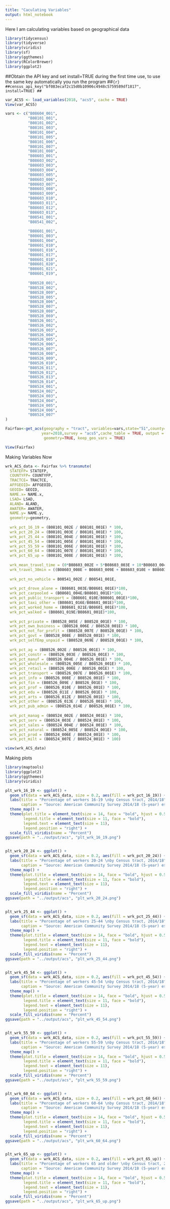 ```yaml
---
title: "Caculating Variables"
output: html_notebook
---
```


Here I am calculating variables based on geographical data

```r
library(tidycensus)
library(tidyverse)
library(viridis)
library(sf)
library(ggthemes)
library(RColorBrewer)
library(ggplot2)
```

##Obtain the API key and set install=TRUE during the first time use, to use the same key automatically you run the program 
##```{r}
##census_api_key("bf083ecaf2c15d0b10906c4948c5759589df1817", install=TRUE)
##```

```r
var_ACS5 <- load_variables(2018, "acs5", cache = TRUE)
View(var_ACS5)
```

```r
vars <- c("B08604_001", 
          "B08101_001",
          "B08101_002",
          "B08101_003",
          "B08101_004",
          "B08101_005",
          "B08101_006",
          "B08101_007",
          "B08101_008",
          "B08603_001",
          "B08603_002",
          "B08603_003",
          "B08603_004",
          "B08603_005",
          "B08603_006",
          "B08603_007",
          "B08603_008",
          "B08603_009",
          "B08603_010",
          "B08603_011",
          "B08603_012",
          "B08603_013",
          "B08541_001",
          "B08541_002",
          
          "B08601_001",
          "B08601_003",
          "B08601_004",
          "B08601_010",
          "B08601_016",
          "B08601_017",
          "B08601_018",
          "B08601_020",
          "B08601_021",
          "B08601_019",
          
          "B08528_001",
          "B08528_002",
          "B08528_009",
          "B08528_005",
          "B08528_006",
          "B08528_007",
          "B08528_008",
          "B08528_069",
          "B08526_001",
          "B08526_002",
          "B08526_003",
          "B08526_004",
          "B08526_005",
          "B08526_006",
          "B08526_007",
          "B08526_008",
          "B08526_009",
          "B08526_010",
          "B08526_011",
          "B08526_012",
          "B08526_013",
          "B08526_014",
          "B08524_001",
          "B08524_002",
          "B08524_003",
          "B08524_004",
          "B08524_005",
          "B08524_006",
          "B08524_007"
)
```

```r
Fairfax<-get_acs(geography = "tract", variables=vars,state="51",county="059", 
                year=2018,survey = "acs5",cache_table = TRUE, output = "wide",
                 geometry=TRUE, keep_geo_vars = TRUE)
```

```r
View(Fairfax)
```

Making Variables Now
```r
wrk_ACS_data <- Fairfax %>% transmute(
  STATEFP= STATEFP,
  COUNTYFP= COUNTYFP,
  TRACTCE= TRACTCE,
  AFFGEOID= AFFGEOID,
  GEOID= GEOID,
  NAME.x= NAME.x,
  LSAD= LSAD,
  ALAND= ALAND,
  AWATER= AWATER,
  NAME.y= NAME.y,
  geometry=geometry,
  
  wrk_pct_16_19 = (B08101_002E / B08101_001E) * 100,
  wrk_pct_20_24 = (B08101_003E / B08101_001E) * 100,
  wrk_pct_25_44 = (B08101_004E / B08101_001E) * 100,
  wrk_pct_45_54 = (B08101_005E / B08101_001E) * 100,
  wrk_pct_55_59 = (B08101_006E / B08101_001E) * 100,
  wrk_pct_60_64 = (B08101_007E / B08101_001E) * 100,
  wrk_pct_65_up = (B08101_008E / B08101_001E) * 100,
  
  wrk_mean_travel_time = (0*B08603_002E + 5*B08603_003E + 10*B08603_004E + 15*B08603_005E + 20*B08603_006E + 25*B08603_007E + 30*B08603_008E + 35*B08603_009E + 40*B08603_010E + 45*B08603_011E + 60*B08603_012E + 90*B08603_013E) / B08603_001E,
  wrk_travel_30min = ((B08603_008E + B08603_009E + B08603_010E + B08603_011E + B08603_012E + B08603_013E) / B08603_001E) *100,
  
  wrk_pct_no_vehicle = B08541_002E / B08541_001E,
  
  wrk_pct_drove_alone = (B08601_003E/B08601_001E)*100,
  wrk_pct_carpooled = (B08601_004E/B08601_001E)*100,
  wrk_pct_public_transport = (B08601_010E/B08601_001E)*100,
  wrk_pct_taxi_other = (B08601_016E/B08601_001E)*100,
  wrk_pct_worked_home = (B08601_021E/B08601_001E)*100,
  wrk_pct_walked = (B08601_019E/B08601_001E)*100,
  
  wrk_pct_private = (B08528_005E / B08528_001E) * 100,
  wrk_pct_own_business = (B08528_006E / B08528_001E) * 100,
  wrk_pct_not_for_profit = (B08528_007E / B08528_001E) * 100,
  wrk_pct_govt = (B08528_008E / B08528_001E) * 100,
  wrk_pct_selfEmp_unpaid = (B08528_069E / B08528_001E) * 100,
  
  wrk_pct_ag = (B08526_002E / B08526_001E) * 100,
  wrk_pct_constr = (B08526_003E / B08526_001E) * 100,
  wrk_pct_manuf = (B08526_004E / B08526_001E) * 100,
  wrk_pct_wholesale = (B08526_005E / B08526_001E) * 100,
  wrk_pct_retail = (B08526_006E / B08526_001E) * 100,
  wrk_pct_transport = (B08526_007E / B08526_001E) * 100,
  wrk_pct_info = (B08526_008E / B08526_001E) * 100,
  wrk_pct_fin = (B08526_009E / B08526_001E) * 100,
  wrk_pct_prof = (B08526_010E / B08526_001E) * 100,
  wrk_pct_edu = (B08526_011E / B08526_001E) * 100,
  wrk_pct_arts = (B08526_012E / B08526_001E) * 100,
  wrk_pct_other = (B08526_013E / B08526_001E) * 100,
  wrk_pct_pub_admin = (B08526_014E / B08526_001E) * 100,
  
  wrk_pct_manag = (B08524_002E / B08524_001E) * 100,
  wrk_pct_serv = (B08524_003E / B08524_001E) * 100,
  wrk_pct_sales = (B08524_004E / B08524_001E) * 100,
  wrk_pct_natural = (B08524_005E / B08524_001E) * 100,
  wrk_pct_prod = (B08524_006E / B08524_001E) * 100,
  wrk_pct_milt = (B08524_007E / B08524_001E) * 100)
```
```r
view(wrk_ACS_data)
```



Making plots
```r
library(maptools)
library(ggplot2)
library(ggthemes)
library(viridis)

plt_wrk_16_19 <- ggplot() +
  geom_sf(data = wrk_ACS_data, size = 0.2, aes(fill = wrk_pct_16_19)) +
  labs(title = "Percentage of workers 16-19 \nby Census tract, 2014/18",
       caption = "Source: American Community Survey 2014/18 (5-year) estimates.") +
  theme_map() +
  theme(plot.title = element_text(size = 14, face = "bold", hjust = 0.5),
        legend.title = element_text(size = 11, face = "bold"),
        legend.text = element_text(size = 11),
        legend.position = "right") +
  scale_fill_viridis(name = "Percent")
ggsave(path = "../output/acs", "plt_wrk_16_19.png")


plt_wrk_20_24 <- ggplot() +
  geom_sf(data = wrk_ACS_data, size = 0.2, aes(fill = wrk_pct_20_24)) +
  labs(title = "Percentage of workers 20-24 \nby Census tract, 2014/18",
       caption = "Source: American Community Survey 2014/18 (5-year) estimates.") +
  theme_map() +
  theme(plot.title = element_text(size = 14, face = "bold", hjust = 0.5),
        legend.title = element_text(size = 11, face = "bold"),
        legend.text = element_text(size = 11),
        legend.position = "right") +
  scale_fill_viridis(name = "Percent")
ggsave(path = "../output/acs", "plt_wrk_20_24.png")


plt_wrk_25_44 <- ggplot() +
  geom_sf(data = wrk_ACS_data, size = 0.2, aes(fill = wrk_pct_25_44)) +
  labs(title = "Percentage of workers 25-44 \nby Census tract, 2014/18",
       caption = "Source: American Community Survey 2014/18 (5-year) estimates.") +
  theme_map() +
  theme(plot.title = element_text(size = 14, face = "bold", hjust = 0.5),
        legend.title = element_text(size = 11, face = "bold"),
        legend.text = element_text(size = 11),
        legend.position = "right") +
  scale_fill_viridis(name = "Percent")
ggsave(path = "../output/acs", "plt_wrk_25_44.png")


plt_wrk_45_54 <- ggplot() +
  geom_sf(data = wrk_ACS_data, size = 0.2, aes(fill = wrk_pct_45_54)) +
  labs(title = "Percentage of workers 45-54 \nby Census tract, 2014/18",
       caption = "Source: American Community Survey 2014/18 (5-year) estimates.") +
  theme_map() +
  theme(plot.title = element_text(size = 14, face = "bold", hjust = 0.5),
        legend.title = element_text(size = 11, face = "bold"),
        legend.text = element_text(size = 11),
        legend.position = "right") +
  scale_fill_viridis(name = "Percent")
ggsave(path = "../output/acs", "plt_wrk_45_54.png")


plt_wrk_55_59 <- ggplot() +
  geom_sf(data = wrk_ACS_data, size = 0.2, aes(fill = wrk_pct_55_59)) +
  labs(title = "Percentage of workers 55-59 \nby Census tract, 2014/18",
       caption = "Source: American Community Survey 2014/18 (5-year) estimates.") +
  theme_map() +
  theme(plot.title = element_text(size = 14, face = "bold", hjust = 0.5),
        legend.title = element_text(size = 11, face = "bold"),
        legend.text = element_text(size = 11),
        legend.position = "right") +
  scale_fill_viridis(name = "Percent")
ggsave(path = "../output/acs", "plt_wrk_55_59.png")


plt_wrk_60_64 <- ggplot() +
  geom_sf(data = wrk_ACS_data, size = 0.2, aes(fill = wrk_pct_60_64)) +
  labs(title = "Percentage of workers 60-64 \nby Census tract, 2014/18",
       caption = "Source: American Community Survey 2014/18 (5-year) estimates.") +
  theme_map() +
  theme(plot.title = element_text(size = 14, face = "bold", hjust = 0.5),
        legend.title = element_text(size = 11, face = "bold"),
        legend.text = element_text(size = 11),
        legend.position = "right") +
  scale_fill_viridis(name = "Percent")
ggsave(path = "../output/acs", "plt_wrk_60_64.png")


plt_wrk_65_up <- ggplot() +
  geom_sf(data = wrk_ACS_data, size = 0.2, aes(fill = wrk_pct_65_up)) +
  labs(title = "Percentage of workers 65 and older \nby Census tract, 2014/18",
       caption = "Source: American Community Survey 2014/18 (5-year) estimates.") +
  theme_map() +
  theme(plot.title = element_text(size = 14, face = "bold", hjust = 0.5),
        legend.title = element_text(size = 11, face = "bold"),
        legend.text = element_text(size = 11),
        legend.position = "right") +
  scale_fill_viridis(name = "Percent")
ggsave(path = "../output/acs", "plt_wrk_65_up.png")

```
